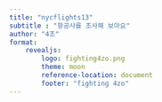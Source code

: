 ```yaml
---
title: "nycflights13"
subtitle : "항공사를 조사해 보아요"
author: "4조"
format: 
    revealjs:
        logo: fighting4zo.png
        theme: moon
        reference-location: document  
        footer: "fighting 4zo"
---
```


